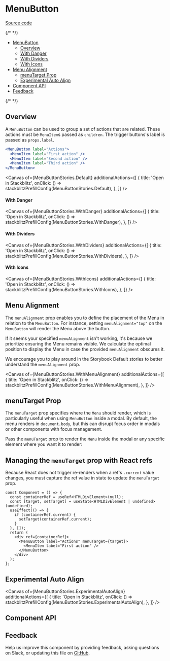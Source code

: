 
<Meta isTemplate />

# MenuButton

[Source code](https://github.com/carbon-design-system/carbon/tree/main/packages/react/src/components/MenuButton)

{/* <!-- START doctoc generated TOC please keep comment here to allow auto update --> <!-- DON'T EDIT THIS SECTION, INSTEAD RE-RUN doctoc TO UPDATE --> */}

- [MenuButton](#menubutton)
  - [Overview](#overview)
  - [With Danger](#with-danger)
  - [With Dividers](#with-dividers)
  - [With Icons](#with-icons)
- [Menu Alignment](#menu-alignment)
  - [menuTarget Prop](#menutarget-prop)
  - [Experimental Auto Align](#experimental-auto-align)
- [Component API](#component-api)
- [Feedback](#feedback)

{/* <!-- END doctoc generated TOC please keep comment here to allow auto update --> */}

## Overview

A `MenuButton` can be used to group a set of actions that are related. These
actions must be `MenuItem`s passed as `children`. The trigger buttons's label is
passed as `props.label`.

```jsx
<MenuButton label="Actions">
  <MenuItem label="First action" />
  <MenuItem label="Second action" />
  <MenuItem label="Third action" />
</MenuButton>
```
<Canvas
  of={MenuButtonStories.Default}
  additionalActions={[
    {
      title: 'Open in Stackblitz',
      onClick: () => stackblitzPrefillConfig(MenuButtonStories.Default),
    },
  ]}
/>

#### With Danger

<Canvas
  of={MenuButtonStories.WithDanger}
  additionalActions={[
    {
      title: 'Open in Stackblitz',
      onClick: () => stackblitzPrefillConfig(MenuButtonStories.WithDanger),
    },
  ]}
/>

#### With Dividers

<Canvas
  of={MenuButtonStories.WithDividers}
  additionalActions={[
    {
      title: 'Open in Stackblitz',
      onClick: () => stackblitzPrefillConfig(MenuButtonStories.WithDividers),
    },
  ]}
/>

#### With Icons

<Canvas
  of={MenuButtonStories.WithIcons}
  additionalActions={[
    {
      title: 'Open in Stackblitz',
      onClick: () => stackblitzPrefillConfig(MenuButtonStories.WithIcons),
    },
  ]}
/>

## Menu Alignment

The `menuAlignment` prop enables you to define the placement of the Menu in
relation to the `MenuButton`. For instance, setting `menuAlignment="top"` on the
`MenuButton` will render the Menu above the button.

If it seems your specified `menuAlignment` isn't working, it's because we
prioritize ensuring the Menu remains visible. We calculate the optimal position
to display the Menu in case the provided `menuAlignment` obscures it.

We encourage you to play around in the Storybook Default stories to better
understand the `menuAlignment` prop.

<Canvas
  of={MenuButtonStories.WithMenuAlignment}
  additionalActions={[
    {
      title: 'Open in Stackblitz',
      onClick: () => stackblitzPrefillConfig(MenuButtonStories.WithMenuAlignment),
    },
  ]}
/>

## menuTarget Prop

The `menuTarget` prop specifies where the `Menu` should render, which is
particularly useful when using `MenuButton` inside a modal. By default, the menu
renders in `document.body`, but this can disrupt focus order in modals or other
components with focus management.

Pass the `menuTarget` prop to render the `Menu` inside the modal or any specific
element where you want it to render:

## Managing the `menuTarget` prop with React refs
Because React does not trigger re-renders when a ref's `.current` value changes,
you must capture the ref value in state to update the `menuTarget` prop.
```tsx
const Component = () => {
  const containerRef = useRef<HTMLDivElement>(null);
  const [target, setTarget] = useState<HTMLDivElement | undefined>(undefined);
  useEffect(() => {
    if (containerRef.current) {
      setTarget(containerRef.current);
    }
  }, []);
  return (
    <div ref={containerRef}>
      <MenuButton label="Actions" menuTarget={target}>
        <MenuItem label="First action" />
      </MenuButton>
    </div>
  );
};
```

## Experimental Auto Align

<Canvas
  of={MenuButtonStories.ExperimentalAutoAlign}
  additionalActions={[
    {
      title: 'Open in Stackblitz',
      onClick: () => stackblitzPrefillConfig(MenuButtonStories.ExperimentalAutoAlign),
    },
  ]}
/>

## Component API

<ArgTypes />

## Feedback

Help us improve this component by providing feedback, asking questions on Slack,
or updating this file on
[GitHub](https://github.com/carbon-design-system/carbon/edit/main/packages/react/src/components/MenuButton/MenuButton.mdx).

